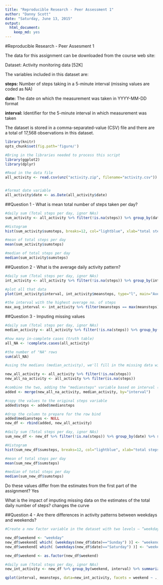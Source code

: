 ```yaml
---
title: "Reproducible Research - Peer Assessment 1"
author: "Danny Scott"
date: "Saturday, June 13, 2015"
output:
  html_document:
    keep_md: yes
---
```


#Reproducible Research - Peer Assesment 1

The data for this assignment can be downloaded from the course web site:

Dataset: Activity monitoring data [52K]

The variables included in this dataset are:

**steps:** Number of steps taking in a 5-minute interval (missing values are coded as NA)

**date:** The date on which the measurement was taken in YYYY-MM-DD format

**interval:** Identifier for the 5-minute interval in which measurement was taken

The dataset is stored in a comma-separated-value (CSV) file and there are a total of 17,568 observations in this dataset.


```r
library(knitr)  
opts_chunk$set(fig.path='figure/')  
```

```r
#Bring in the libraries needed to process this script
library(ggplot2)
library(dplyr)
```


```r
#Read in the data file
all_activity <- read.csv(unz("activity.zip", filename="activity.csv"))


#format date variable
all_activity$date <- as.Date(all_activity$date)
```


##Question 1 - What is mean total number of steps taken per day?

```r
#daily sum (Total steps per day, ignor NAs)
sum_activity <- all_activity %>% filter(!is.na(steps)) %>% group_by(date) %>% summarize(sumsteps = sum(steps))
```

```r
#Histogram
hist(sum_activity$sumsteps, breaks=12, col="lightblue", xlab="total steps per day", main="Histogram of total steps per day" )
```
```r
#mean of total steps per day
mean(sum_activity$sumsteps)
```
```r
#median of total steps per day
median(sum_activity$sumsteps)
```

##Question 2 - What is the average daily activity pattern?

```r
#daily sum (Total steps per day, ignor NAs)
int_activity <- all_activity %>% filter(!is.na(steps)) %>% group_by(interval) %>% summarize(meansteps = mean(steps))
```
```r
#plot all that data
plot(int_activity$interval, int_activity$meansteps, type="l", main="Average steps by interval", xlab="5 min interval", ylab="avg steps")
```
```r
#the interval with the highest average no. of steps
max_avg_interval <- int_activity %>% filter(meansteps == max(meansteps))
```


##Question 3 - Imputing missing values

```r
#daily sum (Total steps per day, ignor NAs)
median_activity <- all_activity %>% filter(!is.na(steps)) %>% group_by(interval) %>% summarize(mediansteps = median(steps))
```
```r
#how many in-complete cases (truth table)
all_NA <- !complete.cases(all_activity)
```
```r
#the number of "NA" rows
sum(all_NA)
```

```r

#using the medians (median_activity), we'll fill in the missing data with the median for that interval

new_all_activity <- all_activity %>% filter(!is.na(steps))
new_all_na_activity <- all_activity %>% filter(is.na(steps))
```
```r
#combine the two, adding the "mediansteps" variable based on interval (index)
added <- merge(new_all_na_activity, median_activity, by="interval")
```
```r
#copy the values to the original steps variable
added$steps <- added$mediansteps
```
```r
#drop the column to prepare for the row bind
added$mediansteps <- NULL
new_df <- rbind(added, new_all_activity)
```

```r
#daily sum (Total steps per day, ignor NAs)
sum_new_df <- new_df %>% filter(!is.na(steps)) %>% group_by(date) %>% summarize(sumsteps = sum(steps))
```

```r
#Histogram
hist(sum_new_df$sumsteps, breaks=12, col="lightblue", xlab="total steps per day", main="Histogram of total steps per day" )
```

```r
#mean of total steps per day
mean(sum_new_df$sumsteps)
```

```r
#median of total steps per day
median(sum_new_df$sumsteps)
```



Do these values differ from the estimates from the first part of the assignment? 
Yes

What is the impact of imputing missing data on the estimates of the total daily number of steps?
changes the curve




##Question 4 - Are there differences in activity patterns between weekdays and weekends?

```r
#Create a new factor variable in the dataset with two levels – “weekday” and “weekend” indicating whether a given date is a weekday or weekend day.

new_df$weekend <- "weekday"
new_df$weekend[ which( (weekdays(new_df$date)=="Sunday") )] <- "weekend"
new_df$weekend[ which( (weekdays(new_df$date)=="Saturday") )] <- "weekend"

new_df$weekend <- as.factor(new_df$weekend)
```

```r
#daily sum (Total steps per day, ignor NAs)
new_int_activity <- new_df %>% group_by(weekend, interval) %>% summarize(meansteps = mean(steps))

```

```r
qplot(interval, meansteps, data=new_int_activity, facets = weekend ~ ., geom="line", main="Mean number of steps", ylab="mean steps")

```


